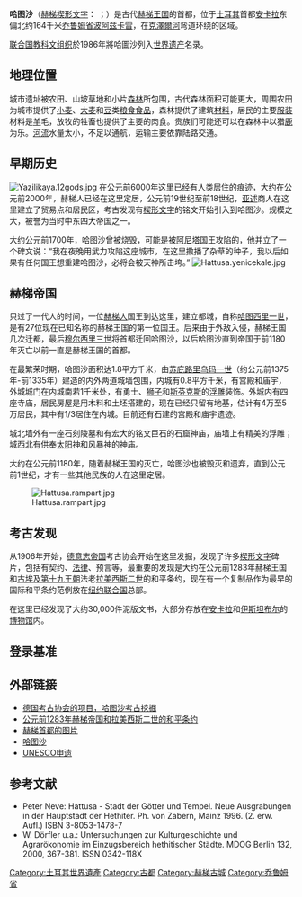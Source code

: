 {{coord|40|01|11|N|34|36|55|E|display=title}}
{{世界文化遗产概要表
| site_img = Image:Lion Gate, Hattusa 01.jpg
| site_img_capt = 外城的狮门
| site_img_width = 350px
| zh_name = 哈图沙：赫梯首都
| en_name = Hattusha: the Hittite Capital
| fr_name = Hattousa : la capitale hittite
| country = {{TUR}}
| Region = 欧洲和北美地区
| criterion_c = i, ii, iii, iv
| ID = 377
| rg_year = 1986年
| org_url = http://whc.unesco.org/en/list/377
}}
'''哈图沙'''（[[赫梯楔形文字|赫梯楔形文字]]：{{Cuneiform|𒌷𒄩𒀜𒌅𒊭}} {{unicode|''Ḫa-at-tu-ša''}}；{{lang-tr|Hattuşaş}}）是古代[[赫梯王国|赫梯王国]]的首都，位于[[土耳其|土耳其]]首都[[安卡拉|安卡拉]]东偏北约164千米[[乔鲁姆省|乔鲁姆省]][[波阿兹卡雷|波阿兹卡雷]]，在[[克澤爾河|克澤爾河]]弯道环绕的区域。

[[联合国教科文组织|联合国教科文组织]]於1986年將哈圖沙列入[[世界遗产|世界遗产]]名录。

== 地理位置 ==

城市遗址被农田、山坡草地和小片[[森林|森林]]所包围，古代森林面积可能更大，周围农田为城市提供了[[小麦|小麦]]、[[大麦|大麦]]和[[豆|豆]]类[[粮食|粮食]][[食品|食品]]，森林提供了建筑[[材料|材料]]，居民的主要[[服装|服装]]材料是[[羊|羊]]毛，放牧的牲畜也提供了主要的肉食。贵族们可能还可以在森林中以猎[[鹿|鹿]]为乐。[[河流|河流]]水量太小，不足以通航，运输主要依靠陆路交通。

== 早期历史 ==
[[File:Yazilikaya.12gods.jpg|thumb]]
在公元前6000年这里已经有人类居住的痕迹，大约在公元前2000年，赫梯人已经在这里定居，公元前19世纪至前18世纪，[[亚述|亚述]]商人在这里建立了贸易点和居民区，考古发现有[[楔形文字|楔形文字]]的铭文开始引入到哈图沙。规模之大，被誉为当时中东四大帝国之一。

大约公元前1700年，哈图沙曾被烧毁，可能是被[[阿尼塔|阿尼塔]]国王攻陷的，他并立了一个碑文说：“我在夜晚用武力攻陷这座城市，在这里撒播了杂草的种子，我以后如果有任何国王想重建哈图沙，必将会被天神所击垮。”
[[File:Hattusa.yenicekale.jpg|thumb]]

== 赫梯帝国 ==
只过了一代人的时间，一位[[西臺|赫梯人]]国王到达这里，建立都城，自称[[哈图西里一世|哈图西里一世]]，是有27位现在已知名称的赫梯王国的第一位国王。后来由于外敌入侵，赫梯王国几次迁都，最后[[穆尔西里三世|穆尔西里三世]]将首都迁回哈图沙，以后哈图沙直到帝国于前1180年灭亡以前一直是赫梯王国的首都。

在最繁荣时期，哈图沙面积达1.8平方千米，由[[苏庇路里乌玛一世|苏庇路里乌玛一世]]（约公元前1375年-前1335年）建造的内外两道城墙包围，内城有0.8平方千米，有宫殿和庙宇，外城城门在内城南若1千米处，有勇士、[[狮子|狮子]]和[[斯芬克斯|斯芬克斯]]的[[浮雕|浮雕]]装饰。外城内有四座寺庙，居民房屋是用木料和土坯搭建的，现在已经只留有地基，估计有4万至5万居民，其中有1/3居住在内城。目前还有石建的宫殿和庙宇遗迹。

城北墙外有一座石刻陵墓和有宏大的铭文巨石的石窟神庙，庙墙上有精美的浮雕；城西北有供奉[[太阳|太阳]]神和风暴神的神庙。

大约在公元前1180年，随着赫梯王国的灭亡，哈图沙也被毁灭和遗弃，直到公元前1世纪，才有一些其他民族的人在这里定居。

[[File:Hattusa.rampart.jpg|thumb]]

== 考古发现 ==
从1906年开始，[[德意志帝国|德意志帝国]]考古协会开始在这里发掘，发现了许多[[楔形文字|楔形文字]]碑片，包括有契约、[[法律|法律]]、预言等，最重要的发现是大约在公元前1283年赫梯王国和[[古埃及|古埃及]][[第十九王朝|第十九王朝]]法老[[拉美西斯二世|拉美西斯二世]]的和平条约，现在有一个复制品作为最早的国际和平条约范例放在[[纽约|纽约]][[联合国|联合国]]总部。

在这里已经发现了大约30,000件泥版文书，大部分存放在[[安卡拉|安卡拉]]和[[伊斯坦布尔|伊斯坦布尔]]的[[博物馆|博物馆]]内。

== 登录基准 ==
{{世界遗产基准|1|2|3|4}}

== 外部链接 ==
{{commons|Hattusa|Hattusa}}
* [https://archive.is/20030622070738/http://www.hattuscha.de/eng/eng.html 德国考古协会的项目，哈图沙考古挖掘]
* [http://www.reshafim.org.il/ad/egypt/ramses-hattusili-treaty.htm 公元前1283年赫梯帝国和拉美西斯二世的和平条约]{{Wayback|url=http://www.reshafim.org.il/ad/egypt/ramses-hattusili-treaty.htm |date=20150924090310 }}
* [http://www.pbase.com/dosseman/bogazkale 赫梯首都的图片]{{Wayback|url=http://www.pbase.com/dosseman/bogazkale |date=20100213045810 }}
* [http://www.visitturkeynow.com/cities/c_hattusas.htm 哈图沙]{{Wayback|url=http://www.visitturkeynow.com/cities/c_hattusas.htm |date=20090630080808 }}
* [https://archive.is/20121206011725/http://www.googlesyndicatedsearch.com/u/unesco?q=hattusas&search2=GO&sitesearch=unesco.org&hl=en&domains=unesco.org UNESCO申遗]

== 参考文献 ==
* Peter Neve: Hattusa - Stadt der Götter und Tempel. Neue Ausgrabungen in der Hauptstadt der Hethiter. Ph. von Zabern, Mainz 1996. (2. erw. Aufl.) ISBN 3-8053-1478-7 
* W. Dörfler u.a.: Untersuchungen zur Kulturgeschichte und Agrarökonomie im Einzugsbereich hethitischer Städte. MDOG Berlin 132, 2000, 367-381. ISSN 0342-118X

{{DEFAULTSORT:Hattusa}}
{{土耳其世界遺產}}

[[Category:土耳其世界遺產|Category:土耳其世界遺產]]
[[Category:古都|Category:古都]]
[[Category:赫梯古城|Category:赫梯古城]]
[[Category:乔鲁姆省|Category:乔鲁姆省]]
